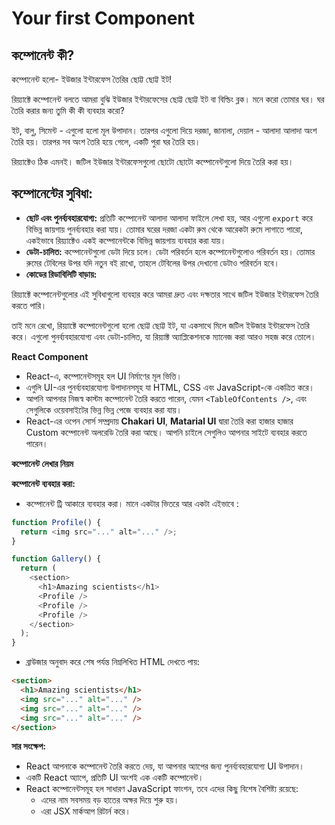 # Your first Component

## কম্পোনেন্ট কী?

কম্পোনেন্ট হলো- ইউজার ইন্টারফেস তৈরির ছোট্ট ছোট্ট ইট!

রিয়্যাক্টে কম্পোনেন্ট বলতে আমরা বুঝি ইউজার ইন্টারফেসের ছোট্ট ছোট্ট ইট বা বিল্ডিং ব্লক। মনে করো তোমার ঘর। ঘর তৈরি করার জন্য তুমি কী কী ব্যবহার করো?

ইট, বালু, সিমেন্ট - এগুলো হলো মূল উপাদান। তারপর এগুলো দিয়ে দরজা, জানালা, দেয়াল - আলাদা আলাদা অংশ তৈরি হয়। তারপর সব অংশ তৈরি হয়ে গেলে, একটি পুরা ঘর তৈরি হয়।

রিয়্যাক্টেও ঠিক এমনই। জটিল ইউজার ইন্টারফেসগুলো ছোটো ছোটো কম্পোনেন্টগুলো দিয়ে তৈরি করা হয়।

## কম্পোনেন্টের সুবিধা:

- **ছোট এবং পুনর্ব্যবহারযোগ্য:** প্রতিটি কম্পোনেন্ট আলাদা আলাদা ফাইলে লেখা হয়, আর এগুলো `export` করে বিভিন্ন জায়গায় পুনর্ব্যবহার করা যায়। তোমার ঘরের দরজা একটা রুম থেকে আরেকটা রুমে লাগাতে পারো, একইভাবে রিয়্যাক্টেও একই কম্পোনেন্টকে বিভিন্ন জায়গায় ব্যবহার করা যায়।
- **ডেটা-চালিত:** কম্পোনেন্টগুলো ডেটা দিয়ে চলে। ডেটা পরিবর্তন হলে কম্পোনেন্টগুলোও পরিবর্তন হয়। তোমার রুমের টেবিলের উপর যদি নতুন বই রাখো, তাহলে টেবিলের উপর দেখানো ডেটাও পরিবর্তন হবে।
- **কোডের রিডাবিলিটি বাড়ায়:**

রিয়্যাক্টে কম্পোনেন্টগুলোর এই সুবিধাগুলো ব্যবহার করে আমরা দ্রুত এবং দক্ষতার সাথে জটিল ইউজার ইন্টারফেস তৈরি করতে পারি।

তাই মনে রেখো, রিয়্যাক্টে কম্পোনেন্টগুলো হলো ছোট্ট ছোট্ট ইট, যা একসাথে মিলে জটিল ইউজার ইন্টারফেস তৈরি করে। এগুলো পুনর্ব্যবহারযোগ্য এবং ডেটা-চালিত, যা রিয়্যাক্ট অ্যাপ্লিকেশনকে ম্যানেজ করা আরও সহজ করে তোলে।

**React Component**

- React-এ, কম্পোনেন্টসমূহ হল UI নির্মাণের মূল ভিত্তি।
- এগুলি UI-এর পুনর্ব্যবহারযোগ্য উপাদানসমূহ যা HTML, CSS এবং JavaScript-কে একত্রিত করে।
- আপনি আপনার নিজস্ব কাস্টম কম্পোনেন্ট তৈরি করতে পারেন, যেমন `<TableOfContents />`, এবং সেগুলিকে ওয়েবসাইটের ভিন্ন ভিন্ন পেজে ব্যবহার করা যায়।
- React-এর ওপেন সোর্স সম্প্রদায় **Chakari UI**, **Matarial UI** দ্বারা তৈরি করা হাজার হাজার Custom কম্পোনেন্ট অলরেডি তৈরি করা আছে। আপনি চাইলে সেগুলিও আপনার সাইটে ব্যবহার করতে পারেন।

**কম্পোনেন্ট লেখার নিয়ম**

**কম্পোনেন্ট ব্যবহার করা:**

- কম্পোনেন্ট ট্রি আকারে ব্যবহার করা। মানে একটার ভিতরে আর একটা এইভাবে :

```javascript
function Profile() {
  return <img src="..." alt="..." />;
}

function Gallery() {
  return (
    <section>
      <h1>Amazing scientists</h1>
      <Profile />
      <Profile />
      <Profile />
    </section>
  );
}
```

- ব্রাউজার অনুবাদ করে শেষ পর্যন্ত নিম্নলিখিত HTML দেখতে পায়:

```html
<section>
  <h1>Amazing scientists</h1>
  <img src="..." alt="..." />
  <img src="..." alt="..." />
  <img src="..." alt="..." />
</section>
```

**সার সংক্ষেপ:**

- React আপনাকে কম্পোনেন্ট তৈরি করতে দেয়, যা আপনার অ্যাপের জন্য পুনর্ব্যবহারযোগ্য UI উপাদান।
- একটি React অ্যাপে, প্রতিটি UI অংশই এক একটি কম্পোনেন্ট।
- React কম্পোনেন্টসমূহ হল সাধারণ JavaScript ফাংশন, তবে এদের কিছু বিশেষ বৈশিষ্ট্য রয়েছে:
  - এদের নাম সবসময় বড় হাতের অক্ষর দিয়ে শুরু হয়।
  - এরা JSX মার্কআপ রিটার্ন করে।
